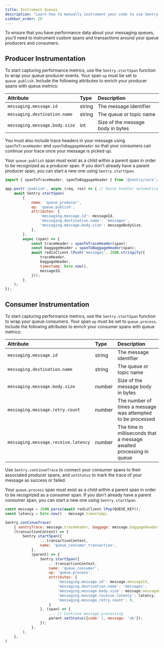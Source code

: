 ```yaml
---
title: Instrument Queues
description: "Learn how to manually instrument your code to use Sentry's Queues module"
sidebar_order: 20
---
```


To ensure that you have performance data about your messaging queues, you'll need to instrument custom spans and transactions around your queue producers and consumers.

## Producer Instrumentation

To start capturing performance metrics, use the `Sentry.startSpan` function to wrap your queue producer events. Your span `op` must be set to `queue.publish`. Include the following attributes to enrich your producer spans with queue metrics:

| Attribute | Type | Description |
|:--|:--|:--|
| `messaging.message.id ` | string | The message identifier |
| `messaging.destination.name` | string | The queue or topic name |
| `messaging.message.body.size` | int | Size of the message body in bytes |

You must also include trace headers in your message using `spanToTraceHeader` and `spanToBaggageHeader` so that your consumers can continue your trace once your message is picked up.

<Note>

Your `queue.publish` span must exist as a child within a parent span in order to be recognized as a producer span. If you don't already have a parent producer span, you can start a new one using `Sentry.startSpan`.

</Note>

```javascript
import { spanToTraceHeader, spanToBaggageHeader } from '@sentry/core';

app.post('/publish', async (req, res) => { // Route handler automatically instruments a parent span
    await Sentry.startSpan(
        {
            name: 'queue_producer',
            op: 'queue.publish',
            attributes: {
                'messaging.message.id': messageId,
                'messaging.destination.name': 'messages',
                'messaging.message.body.size': messageBodySize,
            },
        },
        async (span) => {
            const traceHeader = spanToTraceHeader(span);
            const baggageHeader = spanToBaggageHeader(span);
            await redisClient.lPush('messages', JSON.stringify({
                traceHeader,
                baggageHeader,
                timestamp: Date.now(),
                messageId,
            }));
        },
    );
});
```

## Consumer Instrumentation

To start capturing performance metrics, use the `Sentry.startSpan` function to wrap your queue consumers. Your span `op` must be set to `queue.process`. Include the following attributes to enrich your consumer spans with queue metrics:

| Attribute | Type | Description |
|:--|:--|:--|
| `messaging.message.id ` | string | The message identifier |
| `messaging.destination.name` | string | The queue or topic name |
| `messaging.message.body.size` | number | Size of the message body in bytes |
| `messaging.message.retry.count ` | number | The number of times a message was attempted to be processed |
| `messaging.message.receive.latency ` | number | The time in milliseconds that a message awaited processing in queue |

Use `Sentry.continueTrace` to connect your consumer spans to their associated producer spans, and `setStatus` to mark the trace of your message as success or failed.


<Note>

Your `queue.process` span must exist as a child within a parent span in order to be recognized as a consumer span. If you don't already have a parent consumer span, you can start a new one using `Sentry.startSpan`.

</Note>

```javascript
const message = JSON.parse(await redisClient.lPop(QUEUE_KEY));
const latency = Date.now() - message.timestamp;

Sentry.continueTrace(
    { sentryTrace: message.traceHeader, baggage: message.baggageHeader },
    (transactionContext) => {
        Sentry.startSpan({
                ...transactionContext,
                name: 'queue_consumer_transaction',
            },
            (parent) => {
                Sentry.startSpan({
                    ...transactionContext,
                    name: 'queue_consumer',
                    op: 'queue.process',
                    attributes: {
                        'messaging.message.id': message.messageId,
                        'messaging.destination.name': 'messages',
                        'messaging.message.body.size': message.messageBodySize,
                        'messaging.message.receive.latency': latency,
                        'messaging.message.retry.count': 0,
                    }     
                }, (span) => {
                    ... // Continue message processing
                    parent.setStatus({code: 1, message: 'ok'});
                });
            },
        ),
    },
)
```